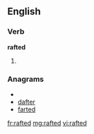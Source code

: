 ==English==

===Verb===
'''rafted'''

# {{past of|[[raft]]}}

===Anagrams===
* {{alphagram|adefrt}}
* [[dafter#English|dafter]]
* [[farted#English|farted]]

[[fr:rafted]]
[[mg:rafted]]
[[vi:rafted]]